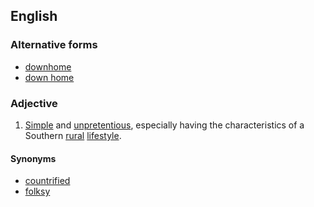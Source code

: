 ==English==

===Alternative forms===
* [[downhome]]
* [[down home]]

===Adjective===
{{en-adj|head=[[down]][[-]][[home]]}}

# {{context|chiefly|US}} [[simple|Simple]] and [[unpretentious]], especially having the characteristics of a Southern [[rural]] [[lifestyle]].

====Synonyms====
* [[countrified]]
* [[folksy]]
